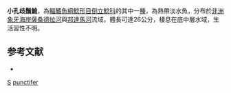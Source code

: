 {{Speciesbox 
| taxon = Synodontis punctifer
| authority = [[Daget|Daget]], 1965
| status = LC
| status_system= IUCN3.1
}}
'''小孔歧鬚鮠'''，為[[輻鰭魚綱|輻鰭魚綱]][[鯰形目|鯰形目]][[倒立鯰科|倒立鯰科]]的其中一[[種|種]]，為熱帶淡水魚，分布於[[非洲|非洲]][[象牙海岸|象牙海岸]][[薩桑德拉河|薩桑德拉河]]與[[邦達馬河|邦達馬河]]流域，體長可達26公分，棲息在底中層水域，生活習性不明。

==参考文献==
*{{FishBase_species|genus=Synodontis|species=punctifer|year=2015|month=5}}

{{Taxonbar}}

[[Category:1965年描述的鱼类|S]]
[[Category:歧鬚鮠屬|punctifer]]